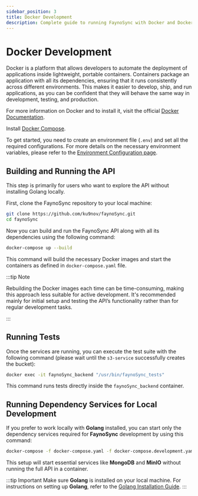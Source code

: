 ```yaml
---
sidebar_position: 3
title: Docker Development
description: Complete guide to running FaynoSync with Docker and Docker Compose for development and testing
---
```


# Docker Development

Docker is a platform that allows developers to automate the deployment of applications inside lightweight, portable containers. Containers package an application with all its dependencies, ensuring that it runs consistently across different environments. This makes it easier to develop, ship, and run applications, as you can be confident that they will behave the same way in development, testing, and production.

For more information on Docker and to install it, visit the official [Docker Documentation](https://docs.docker.com/engine/install/).

Install [Docker Compose](https://docs.docker.com/compose/install/).

To get started, you need to create an environment file (`.env`) and set all the required configurations. For more details on the necessary environment variables, please refer to the [Environment Configuration page](./env-overview).

## Building and Running the API

This step is primarily for users who want to explore the API without installing Golang locally. 

First, clone the FaynoSync repository to your local machine:

```bash
git clone https://github.com/ku9nov/faynoSync.git
cd faynoSync
```

Now you can build and run the FaynoSync API along with all its dependencies using the following command:

```bash
docker-compose up --build
```

This command will build the necessary Docker images and start the containers as defined in `docker-compose.yaml` file.

:::tip Note

Rebuilding the Docker images each time can be time-consuming, making this approach less suitable for active development. It's recommended mainly for initial setup and testing the API’s functionality rather than for regular development tasks.

:::

## Running Tests

Once the services are running, you can execute the test suite with the following command (please wait until the `s3-service` successfully creates the bucket):

```bash
docker exec -it faynoSync_backend "/usr/bin/faynoSync_tests"
```

This command runs tests directly inside the `faynoSync_backend` container.

## Running Dependency Services for Local Development

If you prefer to work locally with **Golang** installed, you can start only the dependency services required for **FaynoSync** development by using this command:

```bash
docker-compose -f docker-compose.yaml -f docker-compose.development.yaml up
```

This setup will start essential services like **MongoDB** and **MinIO** without running the full API in a container.

:::tip Important
Make sure **Golang** is installed on your local machine. For instructions on setting up **Golang**, refer to the [Golang Installation Guide](https://go.dev/doc/install).
:::
